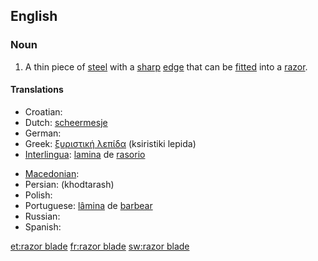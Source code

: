==English==

===Noun===
{{en-noun}}

# A thin piece of [[steel]] with a [[sharp]] [[edge]] that can be [[fitted]] into a [[razor]].

====Translations====
{{trans-top|razor blade}}
* Croatian: {{t|hr|žilet|m}}
* Dutch: [[scheermesje]] {{n}}
* German: {{t+|de|Rasierklinge|f}}
* Greek: [[ξυριστική λεπίδα]] (ksiristiki lepida) {{f}}
* [[Interlingua]]: [[lamina]] de [[rasorio]]
{{trans-mid}}
* [[Macedonian]]: {{t|mk|жилет|m|tr=žilét|sc=Cyrl|xs=Macedonian}}
* Persian: {{fa-Arab|[[خودتراش]]}} (khodtarash)
* Polish: {{t+|pl|żyletka|f}}
* Portuguese: [[lâmina]] de [[barbear]] {{f}}
* Russian: {{t+|ru|лезвие|n|sc=Cyrl}}
* Spanish: {{t+|es|cuchilla|f}}
{{trans-bottom}}

[[et:razor blade]]
[[fr:razor blade]]
[[sw:razor blade]]